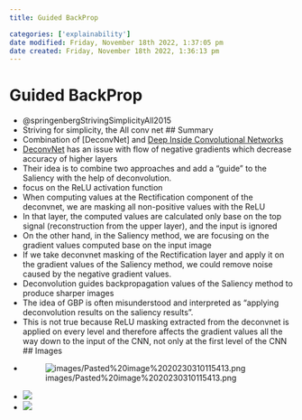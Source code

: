 ```yaml
---
title: Guided BackProp

categories: ['explainability']
date modified: Friday, November 18th 2022, 1:37:05 pm
date created: Friday, November 18th 2022, 1:36:13 pm
---
```


# Guided BackProp

- @springenbergStrivingSimplicityAll2015
- Striving for simplicity, the All conv net
## Summary
- Combination of [DeconvNet] and  [Deep Inside Convolutional Networks](DeconvNet] and  [Deep Inside Convolutional Networks.qmd) 
- [DeconvNet](DeconvNet.qmd) has an issue with flow of negative gradients which decrease accuracy of higher layers
- Their idea is to combine two approaches and add a “guide” to the Saliency with the help of deconvolution.
- focus on the ReLU activation function
- When computing values at the Rectification component of the deconvnet, we are masking all non-positive values with the ReLU
- In that layer, the computed values are calculated only base on the top signal (reconstruction from the upper layer), and the input is ignored
- On the other hand, in the Saliency method, we are focusing on the gradient values computed base on the input image
- If we take deconvnet masking of the Rectification layer and apply it on the gradient values of the Saliency method, we could remove noise caused by the negative gradient values.
- Deconvolution guides backpropagation values of the Saliency method to produce sharper images
- The idea of GBP is often misunderstood and interpreted as “applying deconvolution results on the saliency results”.
- This is not true because ReLU masking extracted from the deconvnet is applied on every level and therefore affects the gradient values all the way down to the input of the CNN, not only at the first level of the CNN
## Images
- ![images/Pasted%20image%2020230310115413.png](images/Pasted%20image%2020230310115413.png)
- ![](images/1!lF0KUFi_D04YIYo_1Yi0cA.png)
- ![](images/1!XhaBt82XZrD1ePnInOW2lg.png)



